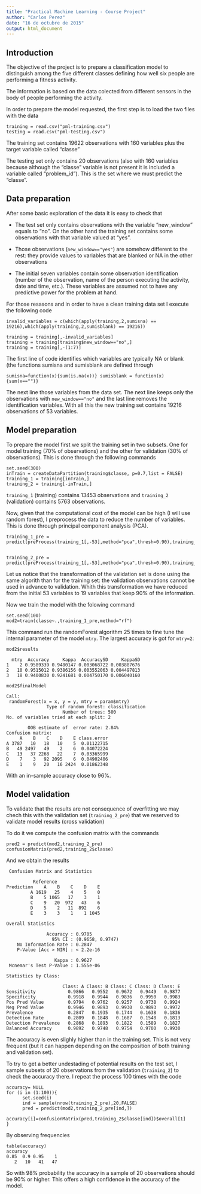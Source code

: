 ```yaml
---
title: "Practical Machine Learning - Course Project"
author: "Carlos Perez"
date: "16 de octubre de 2015"
output: html_document
---
```



## Introduction

The objective of the project is to prepare a classification model to distinguish among the five different classes defining how well six people are performing a fitness activity.

The information is based on the data colected from different sensors in the body of people performing the activity. 

In order to prepare the model requested, the first step is to load the two files with the data

```
training = read.csv("pml-training.csv")
testing = read.csv("pml-testing.csv")
```

The training set contains 19622 observations with 160 variables plus the target variable called "classe"

The testing set only contains 20 observations (also with 160 variables because although the "classe" variable is not present it is included a variable called "problem_id"). This is the set where we must predict the "classe".


## Data preparation

After some basic exploration of the data it is easy to check that

- The test set only contains observations with the variable "new_window" equals to "no". On the other hand the training set contains some observations with that variable valued at "yes".

- Those observations (``new_window=="yes"``) are somehow different to the rest: they provide values to variables that are blanked or NA in the other observations

- The initial seven variables contain some observation identification (number of the observation, name of the person executing the activity, date and time, etc.). These variables are assumed not to have any predictive power for the problem at hand.

For those resasons and in order to have a clean training data set I execute the following code

````
invalid_variables = c(which(apply(training,2,sumisna) == 19216),which(apply(training,2,sumisblank) == 19216))

training = training[,-invalid_variables]
training = training[training$new_window=="no",]
training = training[,-(1:7)]
````

The first line of code identifies which variables are typically NA or blank (the functions sumisna and sumisblank are defined through 

````sumisna=function(x){sum(is.na(x))}
sumisblank = function(x){sum(x=="")}
````

The next line those variables from the data set. The next line keeps only the observations with ``new_window=="no"`` and the last line removes the identification variables. With all this the new training set contains 19216 observations of 53 variables. 

## Model preparation

To prepare the model first we split the training set in two subsets. One for model training (70% of observations) and the other for validation (30% of observations). This is done through the following commands

````
set.seed(300)
inTrain = createDataPartition(training$classe, p=0.7,list = FALSE)
training_1 = training[inTrain,]
training_2 = training[-inTrain,]
````

``training_1`` (training) contains 13453 observations and ``training_2`` (validation) contains 5763 observations.

Now, given that the computational cost of the model can be high (I will use random forest), I preprocess the data to reduce the number of variables. This is done through principal component analysis (PCA).

````
training_1_pre = predict(preProcess(training_1[,-53],method="pca",thresh=0.90),training_1)


training_2_pre = predict(preProcess(training_1[,-53],method="pca",thresh=0.90),training_2)
````

Let us notice that the transformation of the validation set is done using the same algorith than for the training set: the validation observations cannot be used in advance to validation. Whith this transformation we have reduced from the initial 53 variables to 19 variables that keep 90% of the information.

Now we train the model with the folowing command

````
set.seed(100)
mod2=train(classe~.,training_1_pre,method="rf")
````

This command run the randomForest algorithm 25 times to fine tune the internal parameter of the model ``mtry``. The largest accuracy is got for ``mtry=2``:

````
mod2$results
````
````
  mtry  Accuracy     Kappa  AccuracySD     KappaSD
1    2 0.9589339 0.9480147 0.003068722 0.003887676
2   10 0.9515012 0.9386156 0.003552063 0.004497813
3   18 0.9400830 0.9241681 0.004750170 0.006040160
````
````
mod2$finalModel

Call:
 randomForest(x = x, y = y, mtry = param$mtry) 
               Type of random forest: classification
                     Number of trees: 500
No. of variables tried at each split: 2

        OOB estimate of  error rate: 2.84%
Confusion matrix:
     A    B    C    D    E class.error
A 3787   10   18   10    5  0.01122715
B   49 2497   49    2    6  0.04072224
C   13   37 2268   22    7  0.03365999
D    7    3   92 2095    6  0.04902406
E    1    9   20   16 2424  0.01862348
````

With an in-sample accuracy close to 96%.


## Model validation

To validate that the results are not consequence of overfitting we may chech this with the validation set (``training_2_pre``) that we reserved to validate model results (cross validation)

To do it we compute the confusion matrix with the commands

````
pred2 = predict(mod2,training_2_pre)
confusionMatrix(pred2,training_2$classe)
````
 And we obtain the results 

```` 
 Confusion Matrix and Statistics

          Reference
Prediction    A    B    C    D    E
         A 1619   25    4    5    0
         B    5 1065   17    3    1
         C    9   20  972   43    6
         D    5    2   11  892    6
         E    3    3    1    1 1045

Overall Statistics
                                          
               Accuracy : 0.9705          
                 95% CI : (0.9658, 0.9747)
    No Information Rate : 0.2847          
    P-Value [Acc > NIR] : < 2.2e-16       
                                          
                  Kappa : 0.9627          
 Mcnemar's Test P-Value : 1.555e-06       

Statistics by Class:

                     Class: A Class: B Class: C Class: D Class: E
Sensitivity            0.9866   0.9552   0.9672   0.9449   0.9877
Specificity            0.9918   0.9944   0.9836   0.9950   0.9983
Pos Pred Value         0.9794   0.9762   0.9257   0.9738   0.9924
Neg Pred Value         0.9946   0.9893   0.9930   0.9893   0.9972
Prevalence             0.2847   0.1935   0.1744   0.1638   0.1836
Detection Rate         0.2809   0.1848   0.1687   0.1548   0.1813
Detection Prevalence   0.2868   0.1893   0.1822   0.1589   0.1827
Balanced Accuracy      0.9892   0.9748   0.9754   0.9700   0.9930
````

The accuracy is even slighly higher than in the training set. This is not very frequent (but it can happen depending on the composition of both training and validation set).

To try to get a better undestading of potential results on the test set, I sample subsets of 20 observations from the validation (``training_2``) to check the accuracy there. I repeat the process 100 times with the code 

````
accuracy= NULL
for (i in (1:100)){
      set.seed(i)
      ind = sample(nrow(training_2_pre),20,FALSE)
      pred = predict(mod2,training_2_pre[ind,])
      accuracy[i]=confusionMatrix(pred,training_2$classe[ind])$overall[1]
}
````

By observing frequencies 

````
table(accuracy)
accuracy
0.85  0.9 0.95    1 
   2   10   41   47 
````

So with 98% probability the accuracy in a sample of 20 observations should be 90% or higher. This offers a high confidence in the accuracy of the model.
